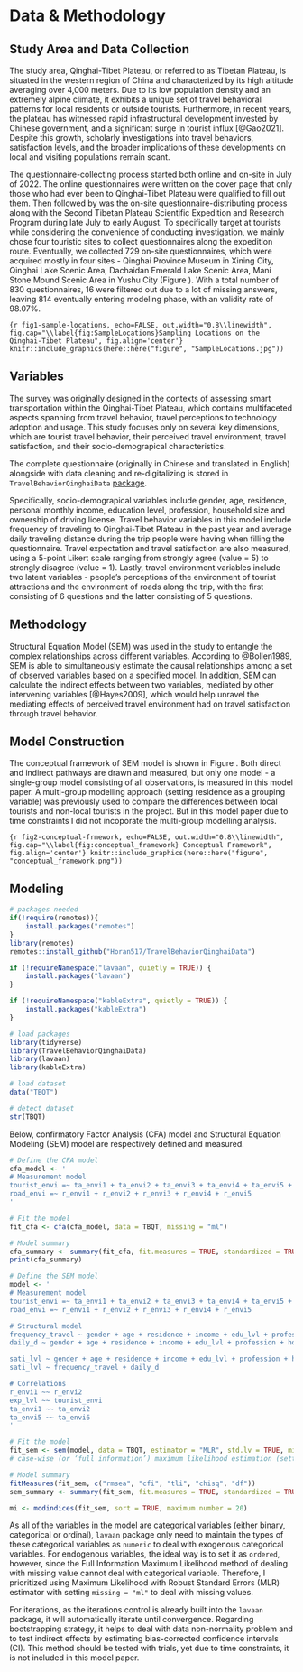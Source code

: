 # Data & Methodology {#rmd-basics}

<!-- Required to number equations in HTML files -->
<script type="text/x-mathjax-config">
MathJax.Hub.Config({
  TeX: { equationNumbers: { autoNumber: "AMS" } }
});
</script>

## Study Area and Data Collection

The study area, Qinghai-Tibet Plateau, or referred to as Tibetan Plateau, is situated in the western region of China and characterized by its high altitude averaging over 4,000 meters. Due to its low population density and an extremely alpine climate, it exhibits a unique set of travel behavioral patterns for local residents or outside tourists. Furthermore, in recent years, the plateau has witnessed rapid infrastructural development invested by Chinese government, and a significant surge in tourist influx [@Gao2021]. Despite this growth, scholarly investigations into travel behaviors, satisfaction levels, and the broader implications of these developments on local and visiting populations remain scant.

The questionnaire-collecting process started both online and on-site in July of 2022. The online questionnaires were written on the cover page that only those who had ever been to Qinghai-Tibet Plateau were qualified to fill out them. Then followed by was the on-site questionnaire-distributing process along with the Second Tibetan Plateau Scientific Expedition and Research Program during late July to early August. To specifically target at tourists while considering the convenience of conducting investigation, we mainly chose four touristic sites to collect questionnaires along the expedition route. Eventually, we collected 729 on-site questionnaires, which were acquired mostly in four sites - Qinghai Province Museum in Xining City, Qinghai Lake Scenic Area, Dachaidan Emerald Lake Scenic Area, Mani Stone Mound Scenic Area in Yushu City (Figure \ref{fig:SampleLocations}). With a total number of 830 questionnaires, 16 were filtered out due to a lot of missing answers, leaving 814 eventually entering modeling phase, with an validity rate of 98.07%.



```{r fig1-sample-locations, echo=FALSE, out.width="0.8\\linewidth", fig.cap="\\label{fig:SampleLocations}Sampling Locations on the Qinghai-Tibet Plateau", fig.align='center'}
knitr::include_graphics(here::here("figure", "SampleLocations.jpg"))
```

## Variables

The survey was originally designed in the contexts of assessing smart transportation within the Qinghai-Tibet Plateau, which contains multifaceted aspects spanning from travel behavior, travel perceptions to technology adoption and usage. This study focuses only on several key dimensions, which are tourist travel behavior, their perceived travel environment, travel satisfaction, and their socio-demograpical characteristics.

The complete questionnaire (originally in Chinese and translated in English) alongside with data cleaning and re-digitalizing is stored in `TravelBehaviorQinghaiData` [package](https://github.com/Horan517/TravelBehaviorQinghaiData).

Specifically, socio-demograpical variables include gender, age, residence, personal monthly income, education level, profession, household size and ownership of driving license. Travel behavior variables in this model include frequency of traveling to Qinghai-Tibet Plateau in the past year and average daily traveling distance during the trip people were having when filling the questionnaire. Travel expectation and travel satisfaction are also measured, using a 5-point Likert scale ranging from strongly agree (value = 5) to strongly disagree (value = 1). Lastly, travel environment variables include two latent variables - people's perceptions of the environment of tourist attractions and the environment of roads along the trip, with the first consisting of 6 questions and the latter consisting of 5 questions.

## Methodology

Structural Equation Model (SEM) was used in the study to entangle the complex relationships across different variables. According to @Bollen1989, SEM is able to simultaneously estimate the causal relationships among a set of observed variables based on a specified model. In addition, SEM can calculate the indirect effects between two variables, mediated by other intervening variables [@Hayes2009], which would help unravel the mediating effects of perceived travel environment had on travel satisfaction through travel behavior.

## Model Construction

The conceptual framework of SEM model is shown in Figure \ref{fig:}. Both direct and indirect pathways are drawn and measured, but only one model - a single-group model consisting of all observations, is measured in this model paper. A multi-group modelling approach (setting residence as a grouping variable) was previously used to compare the differences between local tourists and non-local tourists in the project. But in this model paper due to time constraints I did not incoporate the multi-group modelling analysis.

```{r fig2-conceptual-frmework, echo=FALSE, out.width="0.8\\linewidth", fig.cap="\\label{fig:conceptual_framework} Conceptual Framework", fig.align='center'}
knitr::include_graphics(here::here("figure", "conceptual_framework.png"))
```

## Modeling

```r
# packages needed
if(!require(remotes)){
    install.packages("remotes")
}
library(remotes)
remotes::install_github("Horan517/TravelBehaviorQinghaiData")

if (!requireNamespace("lavaan", quietly = TRUE)) {
    install.packages("lavaan")
}

if (!requireNamespace("kableExtra", quietly = TRUE)) {
    install.packages("kableExtra")
}
```

```r
# load packages
library(tidyverse)
library(TravelBehaviorQinghaiData)
library(lavaan)
library(kableExtra)
```

```r
# load dataset
data("TBQT")

# detect dataset
str(TBQT)
```

Below, confirmatory Factor Analysis (CFA) model and Structural Equation Modeling (SEM) model are respectively defined and measured.

```r
# Define the CFA model
cfa_model <- '
# Measurement model
tourist_envi =~ ta_envi1 + ta_envi2 + ta_envi3 + ta_envi4 + ta_envi5 + ta_envi6
road_envi =~ r_envi1 + r_envi2 + r_envi3 + r_envi4 + r_envi5
'

# Fit the model
fit_cfa <- cfa(cfa_model, data = TBQT, missing = "ml")

# Model summary
cfa_summary <- summary(fit_cfa, fit.measures = TRUE, standardized = TRUE)
print(cfa_summary)
```

```r
# Define the SEM model
model <- '
# Measurement model
tourist_envi =~ ta_envi1 + ta_envi2 + ta_envi3 + ta_envi4 + ta_envi5 + ta_envi6
road_envi =~ r_envi1 + r_envi2 + r_envi3 + r_envi4 + r_envi5

# Structural model
frequency_travel ~ gender + age + residence + income + edu_lvl + profession + household_size + dri_lic + num_cars + exp_lvl + self_drive + other_drive + pub_trans + bicycle + walking + tourist_envi + road_envi
daily_d ~ gender + age + residence + income + edu_lvl + profession + household_size + dri_lic + num_cars + exp_lvl + self_drive + other_drive + pub_trans + bicycle + walking + tourist_envi + road_envi

sati_lvl ~ gender + age + residence + income + edu_lvl + profession + household_size + dri_lic + num_cars + exp_lvl + self_drive + other_drive + pub_trans + bicycle + walking + tourist_envi + road_envi
sati_lvl ~ frequency_travel + daily_d

# Correlations
r_envi1 ~~ r_envi2
exp_lvl ~~ tourist_envi
ta_envi1 ~~ ta_envi2
ta_envi5 ~~ ta_envi6
'

# Fit the model
fit_sem <- sem(model, data = TBQT, estimator = "MLR", std.lv = TRUE, missing = "ml")
# case-wise (or ‘full information’) maximum likelihood estimation (setting ``) cannot be used if using "WLSMV" to treat the problem of categorical endogenous variales.

# Model summary
fitMeasures(fit_sem, c("rmsea", "cfi", "tli", "chisq", "df"))
sem_summary <- summary(fit_sem, fit.measures = TRUE, standardized = TRUE, modindices = TRUE)

mi <- modindices(fit_sem, sort = TRUE, maximum.number = 20)
```

As all of the variables in the model are categorical variables (either binary, categorical or ordinal), `lavaan` package only need to maintain the types of these categorical variables as `numeric` to deal with exogenous categorical variables. For endogenous variables, the ideal way is to set it as `ordered`, however, since the Full Information Maximum Likelihood method of dealing with missing value cannot deal with categorical variable. Therefore, I prioritized using Maximum Likelihood with Robust Standard Errors (MLR) estimator with setting `missing = "ml"` to deal with missing values. 

For iterations, as the iterations control is already built into the `lavaan` package, it will automatically iterate until convergence. Regarding bootstrapping strategy, it helps to deal with data non-normality problem and to test indirect effects by estimating bias-corrected confidence intervals (CI). This method should be tested with trials, yet due to time constraints, it is not included in this model paper.

